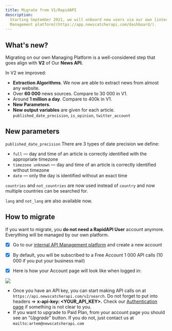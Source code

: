 ```yaml
---
title: Migrate from V1/RapidAPI
description:
  Starting September 2021, we will onboard new users via our own [internal API
  Management platform](https://app.newscatcherapi.com/dashboard/).
---
```


## What's new?

Migrating on our own Managing Platform is a well-considered step that goes align
with **V2** of Our **News API.**

In V2 we improved:

- **Extraction Algorithms**. We now are able to extract news from almost any
  website.
- Over **60 000** news sources. Compare to 30 000 in V1.
- Around **1 million a day**. Compare to 400k in V1.
- **New Parameters**.
- **New output variables** are given for each article.
  `published_date_precision`, `is_opinion`, `twitter_account`

## New parameters

`published_date_precision` There are 3 types of date precision we define:

- `full` — day and time of an article is correctly identified with the
  appropriate timezone
- `timezone unknown` — day and time of an article is correctly identified
  without timezone
- `date` — only the day is identified without an exact time

`countries` and `not_countries` are now used instead of `country` and now
multiple countries can be searched for.

`lang` and `not_lang` are also available now.

## How to migrate

If you want to migrate, you **do not need a RapidAPI User** account anymore.
Everything will be managed by our own platform.

- [x] Go to our
      [internal API Management platform](https://app.newscatcherapi.com/dashboard/)
      and create a new account

- [x] By default, you will be subscribed to a Free Account 1 000 API calls (10
      000 if you put your business mail)
- [x] Here is how your Account page will look like when logged in:

![](/images/migrate-v1.png)

- Once you have an API key, you can start making API calls on at
  `https://api.newscatcherapi.com/v2/search`. Do not forget to put into headers
  => **x-api-key: \<YOUR_API_KEY>.** Check our
  [Authentication page](/docs/v2/api-reference/overview/authentication) if
  something is not clear to you.
- If you want to upgrade to Paid Plan, from your account page you should see an
  "_Upgrade_" button. If you do not, just contact us at
  `mailto:artem@newscatcherapi.com`
